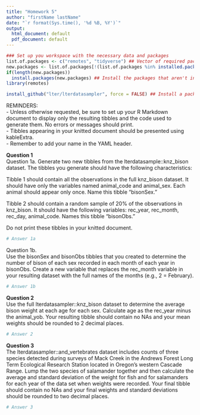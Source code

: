 ```yaml
---
title: "Homework 5"
author: "firstName lastName"
date: "`r format(Sys.time(), '%d %B, %Y')`"
output:
  html_document: default
  pdf_document: default
---
```

  
```r
### Set up you workspace with the necessary data and packages
list.of.packages <- c("remotes", "tidyverse") ## Vector of required packages for the assignment
new.packages <- list.of.packages[!(list.of.packages %in% installed.packages()[, "Package"])] ## Check to see if these packages are installed
if(length(new.packages))
  install.packages(new.packages) ## Install the packages that aren't installed
library(remotes)

install_github("lter/lterdatasampler", force = FALSE) ## Install a package that isn't on CRAN
```


REMINDERS:  
- Unless otherwise requested, be sure to set up your R Markdown document to display only the resulting tibbles and the code used to generate them. No errors or messages should print.    
- Tibbles appearing in your knitted document should be presented using kableExtra.  
- Remember to add your name in the YAML header.  


**Question 1**   
Question 1a. Generate two new tibbles from the lterdatasample::knz_bison dataset. The tibbles you generate should have the following characteristics:  

Tibble 1 should contain all the observations in the full knz_bison dataset. It should have only the variables named animal_code and animal_sex. Each animal should appear only once. Name this tibble "bisonSex."  

Tibble 2 should contain a random sample of 20% of the observations in knz_bison. It should have the following variables: rec_year, rec_month, rec_day, animal_code. Names this tibble "bisonObs."   

Do not print these tibbles in your knitted document.    
```r
# Answer 1a

```

Question 1b.  
Use the bisonSex and bisonObs tibbles that you created to determine the number of bison of each sex recorded in each month of each year in bisonObs. Create a new variable that replaces the rec_month variable in your resulting dataset with the full names of the months (e.g., 2 = February).  
```r
# Answer 1b

```


**Question 2**    
Use the full lterdatasampler::knz_bison dataset to determine the average bison weight at each age for each sex. Calculate age as the rec_year minus the animal_yob. Your resulting tibble should contain no NAs and your mean weights should be rounded to 2 decimal places.      
```r
# Answer 2

```


**Question 3**  
The lterdatasampler::and_vertebrates dataset includes counts of three species detected during surveys of Mack Creek in the Andrews Forest Long Term Ecological Research Station located in Oregon's western Cascade Range. Lump the two species of salamander together and then calculate the average and standard deviation of the weight for fish and for salamanders for each year of the data set when weights were recorded. Your final tibble should contain no NAs and your final weights and standard deviations should be rounded to two decimal places.      
```r
# Answer 3

```

